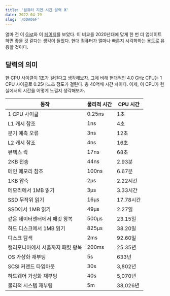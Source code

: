 ```yaml
---
title: '컴퓨터 지연 시간 달력 ⏳'
date: 2022-04-19
slug: '/DDA06F'
---
```


얼마 전 이 [Gist](https://gist.github.com/hellerbarde/2843375)와 이 [페이지](https://colin-scott.github.io/personal_website/research/interactive_latency.html)를 보았다. 이 비교를 2020년대에 맞게 한 번 더 업데이트하면 좋을 것 같다는 생각이 들었다. 현대 컴퓨터가 얼마나 빠른지 시각화하는 용도로 유용할 것이다.

## 달력의 의미

한 CPU 사이클이 1초가 걸린다고 생각해보자. 그에 비해 현대적인 4.0 GHz CPU는 1 CPU 사이클로 0.25나노초 정도가 걸린다. 총 40억배 시간 차이다. 이제, 이 CPU가 현실에서의 시간을 어떻게 느낄지 생각해보자.

| 동작                              | 물리적 시간 | CPU 시간  |
| --------------------------------- | ----------- | --------- |
| 1 CPU 사이클                      | 0.25ns      | 1초       |
| L1 캐시 참조                      | 1ns         | 4초       |
| 분기 예측 오류                    | 3ns         | 12초      |
| L2 캐시 참조                      | 4ns         | 16초      |
| 뮤텍스 락                         | 17ns        | 68초      |
| 2KB 전송                          | 44ns        | 2.93분    |
| 메인 메모리 참조                  | 100ns       | 6.67분    |
| 1KB 압축                          | 2μs         | 2.22시간  |
| 메모리에서 1MB 읽기               | 3μs         | 3.33시간  |
| SSD 무작위 읽기                   | 16μs        | 17.78시간 |
| SSD에서 1MB 읽기                  | 49μs        | 2.27일    |
| 같은 데이터센터에서 패킷 왕복     | 500μs       | 23.15일   |
| 하드 디스크에서 1MB 읽기          | 825μs       | 38.20일   |
| 디스크 탐색                       | 2ms         | 92.60일   |
| 캘리포니아에서 서울까지 패킷 왕복 | 200ms       | 25.35년   |
| OS 가상화 재부팅                  | 5s          | 633년     |
| SCSI 커맨드 타임아웃              | 30s         | 3,802년   |
| 하드웨어 가상화 재부팅            | 40s         | 5,070년   |
| 물리적 시스템 재부팅              | 5m          | 38,026년  |
